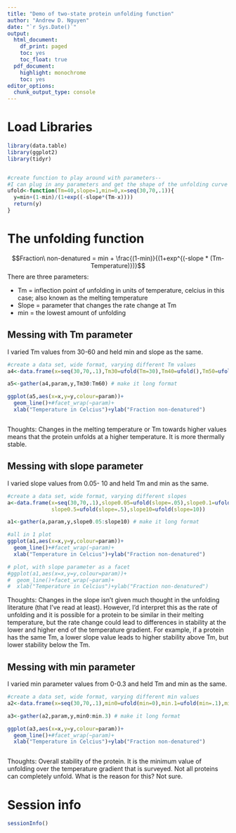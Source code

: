 ```yaml
---
title: "Demo of two-state protein unfolding function"
author: "Andrew D. Nguyen"
date: "`r Sys.Date()`"
output:
  html_document:
    df_print: paged
    toc: yes
    toc_float: true
  pdf_document:
    highlight: monochrome
    toc: yes
editor_options:
  chunk_output_type: console
---
```


# Load Libraries

```r
library(data.table)
library(ggplot2)
library(tidyr)


#create function to play around with parameters-- 
#I can plug in any parameters and get the shape of the unfolding curve
ufold<-function(Tm=40,slope=1,min=0,x=seq(30,70,.1)){
  y=min+(1-min)/(1+exp((-slope*(Tm-x))))
  return(y)
}


```


# The unfolding function 

$$Fraction\ non-denatured = min + \frac{(1-min)}{(1+exp^{(-slope * (Tm-Temperature)})}$$
There are three parameters:    

* Tm = inflection point of unfolding in units of temperature, celcius in this case; also known as the melting temperature   
* Slope = parameter that changes the rate change at Tm   
* min = the lowest amount of unfolding   

## Messing with Tm parameter

I varied Tm values from 30-60 and held min and slope as the same.

```r

#create a data set, wide format, varying different Tm values
a4<-data.frame(x=seq(30,70,.1),Tm30=ufold(Tm=30),Tm40=ufold(),Tm50=ufold(Tm=50),Tm60=ufold(Tm=60))

a5<-gather(a4,param,y,Tm30:Tm60) # make it long format 

ggplot(a5,aes(x=x,y=y,colour=param))+
  geom_line()+#facet_wrap(~param)+
  xlab("Temperature in Celcius")+ylab("Fraction non-denatured")



```

Thoughts: Changes in the melting temperature or Tm towards higher values means that the protein unfolds at a higher temperature. It is more thermally stable.


## Messing with slope parameter

I varied slope values from 0.05- 10 and held Tm and min as the same. 

```r

#create a data set, wide format, varying different slopes 
a<-data.frame(x=seq(30,70,.1),slope0.05=ufold(slope=.05),slope0.1=ufold(slope=.1),
              slope0.5=ufold(slope=.5),slope10=ufold(slope=10))

a1<-gather(a,param,y,slope0.05:slope10) # make it long format 

#all in 1 plot
ggplot(a1,aes(x=x,y=y,colour=param))+
  geom_line()+#facet_wrap(~param)+
  xlab("Temperature in Celcius")+ylab("Fraction non-denatured")

# plot, with slope parameter as a facet 
#ggplot(a1,aes(x=x,y=y,colour=param))+
#  geom_line()+facet_wrap(~param)+
#  xlab("Temperature in Celcius")+ylab("Fraction non-denatured")

```

Thoughts: Changes in the slope isn't given much thought in the unfolding literature (that I've read at least). However, I'd interpret this as the rate of unfolding and it is possible for a protein to be similar in their melting temperature, but the rate change could lead to differences in stability at the lower and higher end of the temperature gradient. For example, if a protein has the same Tm, a lower slope value leads to higher stability above Tm, but lower stability below the Tm. 


## Messing with min parameter

I varied min parameter values from 0-0.3 and held Tm and min as the same. 

```r

#create a data set, wide format, varying different min values
a2<-data.frame(x=seq(30,70,.1),min0=ufold(min=0),min.1=ufold(min=.1),min.2=ufold(min=.2),min.3=ufold(min=.3))

a3<-gather(a2,param,y,min0:min.3) # make it long format 

ggplot(a3,aes(x=x,y=y,colour=param))+
  geom_line()+#facet_wrap(~param)+
  xlab("Temperature in Celcius")+ylab("Fraction non-denatured")



```

Thoughts: Overall stability of the protein. It is the minimum value of unfolding over the temperature gradient that is surveyed. Not all proteins can completely unfold. What is the reason for this? Not sure. 


# Session info

```r

sessionInfo()
```


